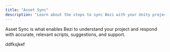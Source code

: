 ```yaml
---
title: "Asset Sync"
description: "Learn about the steps to sync Bezi with your Unity project to get customized AI assistance"
---
```


Asset Sync is what enables Bezi to understand your project and respond with accurate, relevant  scripts, suggestions, and support.

ddfksjkef
